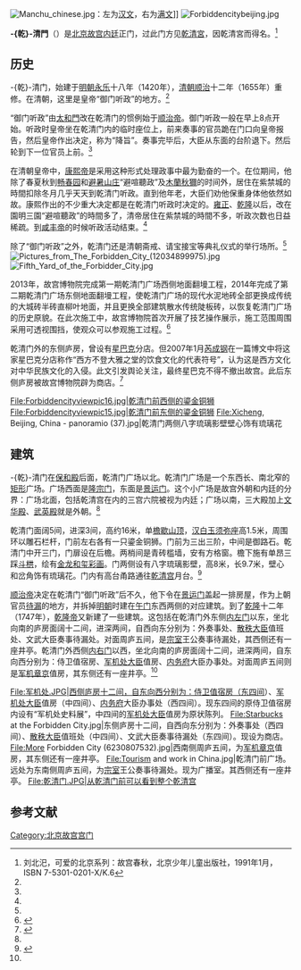 {{Coord|39.919229|116.396953|type:landmark_region:CN-11_source:GoogleMaps|display=title}}
{{noteTA
|T = zh-hans: 乾清门; zh-hant: 乾清門;
|1 = zh-hans: 乾清门; zh-hant: 乾清門;
}}
[[File:Manchu_chinese.jpg|thumbnail]]：左为[[汉文|汉文]]，右为[[满文|满文]]]]
[[File:Forbiddencitybeijing.jpg|thumb]]

'''-{乾}-清門'''（{{lang-mnc|ᡴᡳᠶᠠᠨ<br>ᠴᡳᠩ<br>ᠮᡝᠨ|v=kiyan cing men}}）是[[北京故宫|北京故宫]][[内廷|内廷]]正门，过此门方见[[乾清宮|乾清宮]]，因乾清宮而得名。<ref name="可爱北京">刘北汜，可爱的北京系列：故宫春秋，北京少年儿童出版社，1991年1月，ISBN 7-5301-0201-X/K.6</ref>

== 历史 ==
-{乾}-清门，始建于[[明朝|明朝]][[永乐|永乐]]十八年（1420年），[[清朝|清朝]][[顺治|顺治]]十二年（1655年）重修。在清朝，这里是皇帝“御门听政”的地方。<ref name="可爱北京" />

“御门听政”由[[太和門|太和門]]改在乾清门的惯例始于[[顺治帝|顺治帝]]。御门听政一般在早上8点开始。听政时皇帝坐在乾清门内的临时座位上，前来奏事的官员跪在门口向皇帝报告，然后皇帝作出决定，称为“降旨”。奏事完毕后，大臣从东面的台阶退下。然后轮到下一位官员上前。<ref name="可爱北京" />

在清朝皇帝中，[[康熙帝|康熙帝]]是采用这种形式处理政事中最为勤奋的一个。在位期间，他除了春夏秋到[[畅春园|畅春园]]和[[避暑山庄|避暑山庄]]“避喧聽政”及[[木蘭秋獮|木蘭秋獮]]的时间外，居住在紫禁城的時間扣除冬月几乎天天到乾清门听政。直到他年老，大臣们劝他保重身体他依然如故。康熙作出的不少重大决定都是在乾清门听政时决定的。[[雍正|雍正]]、[[乾隆|乾隆]]以后，改在園明三園“避喧聽政”的時間多了，清帝居住在紫禁城的時間不多，听政次数也日益稀疏。到[[咸丰帝|咸丰帝]]的时候听政活动结束。<ref name="可爱北京" />

除了“御门听政”之外，乾清门还是清朝斋戒、请宝接宝等典礼仪式的举行场所。<ref name=qianqinggong/>
[[File:Pictures_from_The_Forbidden_City_(12034899975).jpg|thumb]]
[[File:Fifth_Yard_of_the_Forbidder_City.jpg|thumb]]

2013年，故宫博物院完成第一期乾清门广场西侧地面翻墁工程，2014年完成了第二期乾清门广场东侧地面翻墁工程，使乾清门广场的现代水泥地砖全部更换成传统的大城砖半砖直柳叶地面，并且更换全部建筑散水传统陡板砖，以恢复乾清门广场的历史原貌。在此次施工中，故宫博物院首次开展了技艺操作展示，施工范围周围采用可透视围挡，使观众可以参观施工过程。<ref name=hjzz>{{Cite web |url=http://www.dpm.org.cn/shtml/400/@/121918.html |title=故宫博物院召开“平安故宫”工程月度新闻发布会——彻底进行环境整治 全面恢复历史风貌，故宫博物院，2014-10-10 |accessdate=2014-11-04 |archive-date=2016-03-05 |archive-url=https://web.archive.org/web/20160305234704/http://www.dpm.org.cn/shtml/400/%40/121918.html |dead-url=no }}</ref>

乾清门外的东侧庐房，曾设有[[星巴克|星巴克]]分店。但2007年1月[[芮成钢|芮成钢]]在一篇博文中将这家星巴克分店称作“西方不登大雅之堂的饮食文化的代表符号”，认为这是西方文化对中华民族文化的入侵。此文引发舆论关注，最终星巴克不得不撤出故宫。此后东侧庐房被故宫博物院辟为商店。<ref>{{Cite web |url=http://www.thepaper.cn/newsDetail_forward_1257330 |title=美媒：在中国，为什么人人都讨厌芮成钢，澎湃新闻，2014-07-25 |accessdate=2014-11-26 |archive-date=2019-06-10 |archive-url=https://web.archive.org/web/20190610230613/http://www.thepaper.cn/newsDetail_forward_1257330 |dead-url=no }}</ref>

<gallery>
File:Forbiddencityviewpic16.jpg|乾清门前西侧的鎏金铜狮
File:Forbiddencityviewpic15.jpg|乾清门前东侧的鎏金铜狮
File:Xicheng, Beijing, China - panoramio (37).jpg|乾清门两侧八字琉璃影壁壁心饰有琉璃花
</gallery>

== 建筑 ==
-{乾}-清门在[[保和殿|保和殿]]后面，乾清门广场以北。乾清门广场是一个东西长、南北窄的[[矩形|矩形]]广场。广场西面是[[隆宗门|隆宗门]]，东面是[[景运门|景运门]]。这个小广场是故宫外朝和内廷的分界：广场北面，包括乾清宫在内的三宫六院被视为内廷；广场以南，三大殿加上[[文华殿|文华殿]]、[[武英殿|武英殿]]就是外朝。<ref name="可爱北京" />

乾清门面阔5间，进深3间，高约16米，单[[檐|檐]][[歇山顶|歇山顶]]，[[汉白玉|汉白玉]][[须弥座|须弥座]]高1.5米，周围环以雕石栏杆，门前左右各有一只鎏金铜狮。门前为三出三阶，中间是御路石。乾清门中开三门，门扉设在后檐。两梢间是青砖槛墙，安有方格窗。檐下施有单昂三踩[[斗栱|斗栱]]，绘有[[和玺彩画|金龙和玺彩画]]。门两侧设有八字琉璃影壁，高8米，长9.7米，壁心和岔角饰有琉璃花。门内有高台甬路通往[[乾清宫|乾清宫]]月台。<ref name=qianqinggong>{{Cite web |url=http://www.dpm.org.cn/China/phoweb/BuildingPage/1/B455.htm |title=乾清宫，故宫博物院，于2014-06-01查阅 |accessdate=2009-05-13 |archive-date=2009-08-07 |archive-url=https://web.archive.org/web/20090807073336/http://www.dpm.org.cn/China/phoweb/BuildingPage/1/B455.htm |dead-url=no }}</ref>

[[顺治帝|顺治帝]]决定在乾清门“御门听政”后不久，他下令在[[景运门|景运门]]盖起一排房屋，作为上朝官员[[待漏|待漏]]的地方，并拆掉[[明朝|明朝]]时建在[[午门|午门]]东西两侧的对应建筑。到了[[乾隆|乾隆]]十二年（1747年），[[乾隆帝|乾隆帝]]又新建了一些建筑。这包括在乾清门外东侧[[内左门|内左门]]以东，坐北向南的庐房面阔十二间，进深两间，自西向东分别为：外奏事处、[[散秩大臣|散秩大臣]]值班处、文武大臣奏事待漏处。对面周庐五间，是[[宗室|宗室]]王公奏事待漏处，其西侧还有一座井亭。乾清门外西侧[[内右门|内右门]]以西，坐北向南的庐房面阔十二间，进深两间，自东向西分别为：侍卫值宿房、[[军机处|军机处]][[军机大臣|大臣]]值房、[[内务府|内务府]]大臣办事处。对面周庐五间则是[[军机章京|军机章京]]值房，其东侧还有一座井亭。<ref name="可爱北京" />

<gallery>
File:军机处.JPG|西侧庐房十二间，自东向西分别为：侍卫值宿房（东四间）、[[军机处|军机处]][[军机大臣|大臣]]值房（中四间）、[[内务府|内务府]]大臣办事处（西四间）。现东四间的原侍卫值宿房内设有“军机处史料展”，中四间的[[军机处|军机处]][[军机大臣|大臣]]值房为原状陈列。
File:Starbucks at the Forbidden City.jpg|东侧庐房十二间，自西向东分别为：外奏事处（西四间）、[[散秩大臣|散秩大臣]]值班处（中四间）、文武大臣奏事待漏处（东四间）。现设为商店。
File:More Forbidden City (6230807532).jpg|西南侧周庐五间，为[[军机章京|军机章京]]值房，其东侧还有一座井亭。
File:Tourism and work in China.jpg|乾清门前广场。远处为东南侧周庐五间，为[[宗室|宗室]]王公奏事待漏处。现为广播室。其西侧还有一座井亭。
File:乾清门.JPG|从乾清门前可以看到整个乾清宫
</gallery>

== 参考文献 ==
{{Commons category|Gate of Heavenly Purity}}
{{Reflist|2}}

{{Geographic Location
|西北 =[[月华门|月华门]]
|北 =[[乾清宫|乾清宫]]
|東北 =[[日精门|日精门]]
|西 = [[隆宗门|隆宗门]]、[[军机处|庐房十二间]]、[[内右门|内右门]]
|中央 = '''乾清门'''
|東 = [[内左门|内左门]]、庐房十二间、[[景运门|景运门]]
|西南 =周庐五间、后右门
|南 =[[保和殿|保和殿]]
|東南 =后左门、周庐五间
}}
{{北京中轴线}}

[[Category:北京故宫宫门|Category:北京故宫宫门]]